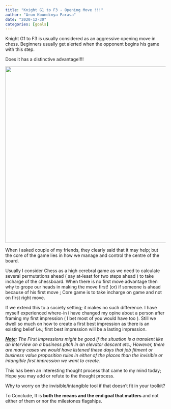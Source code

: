 ```yaml
---
title: "Knight G1 to F3 - Opening Move !!!"
author: "Arun Koundinya Parasa"
date: "2020-12-30"
categories: [goals]
---
```


Knight G1 to F3 is usually considered as an aggressive opening move in chess. Beginners usually get alerted when the opponent begins his game with this step.

Does it has a distinctive advantage!!!!

![](image.png){fig-align="center" width="555"}

When i asked couple of my friends, they clearly said that it may help; but the core of the game lies in how we manage and control the centre of the board.

Usually I consider Chess as a high cerebral game as we need to calculate several permutations ahead ( say at-least for two steps ahead ) to take incharge of the chessboard. When there is no first move advantage then why to grope our heads in making the move first! (or) if someone is ahead because of his first move ; Core game is to take incharge on game and not on first right move.

If we extend this to a society setting; it makes no such difference. I have myself experienced where-in i have changed my opine about a person after framing my first impression ( I bet most of you would have too ). Still we dwell so much on how to create a first best impression as there is an existing belief i.e.; first best impression will be a lasting impression.

[***Note***]{.underline}*: The First Impressions might be good if the situation is a transient like an interview on a business pitch in an elevator descent etc.; However, there are many cases we would have listened these days that job fitment or business value proposition rules in either of the places than the invisible or intangible first impression we want to create.*

This has been an interesting thought process that came to my mind today; Hope you may add or refute to the thought process.

Why to worry on the invisible/intangible tool if that doesn't fit in your toolkit?

To Conclude, It is **both the means and the end goal that matters** and not either of them or nor the milestones flagships.